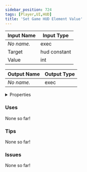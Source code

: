```yaml
---
sidebar_position: 724
tags: [Player,UI,HUD]
title: 'Set Game HUD Element Value'
---
```






<IChip uuid="61efbc78-9ddf-42bb-814a-3758a34f5faf"/>

| Input Name | Input Type |
|-----------|-----------|
| *No name.* | exec |
| Target | hud constant |
| Value | int |

| Output Name | Output Type |
|-----------|-----------|
| *No name.* | exec |


<details>
  <summary>Properties</summary>
  <div>
    <div>
    <table>
      <thead>
        <tr>
          <th>Is beta required?</th>
          <th>No</th>
        </tr>
        <tr>
          <th>Is this chip a trolling risk?</th>
          <th>No</th>
        </tr>
        <tr>
          <th>Is this chip a role assignment risk?</th>
          <th>No</th>
        </tr>
        <tr>
          <th>Chip UUID</th>
          <th>61efbc78-9ddf-42bb-814a-3758a34f5faf</th>
        </tr>
        <tr>
          <th>Room availability</th>
          <th>Available everywhere</th>
        </tr>
      </thead>
    </table>
    </div>
  </div>
</details>

### Uses

None so far!

### Tips

None so far!

### Issues

None so far!